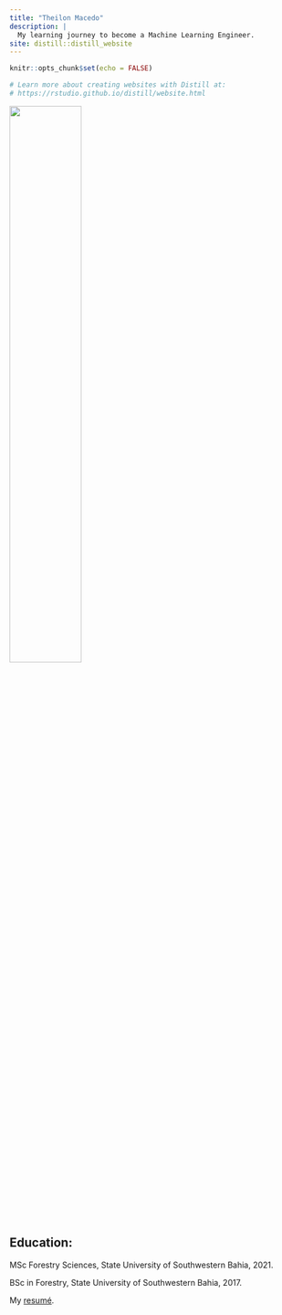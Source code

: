```yaml
---
title: "Theilon Macedo"
description: |
  My learning journey to become a Machine Learning Engineer.
site: distill::distill_website
---
```


```r
knitr::opts_chunk$set(echo = FALSE)

# Learn more about creating websites with Distill at:
# https://rstudio.github.io/distill/website.html

```

![](avatar.jpg){width=50%}

## Education:
 
MSc Forestry Sciences, State University of Southwestern Bahia, 2021.  

BSc in Forestry, State University of Southwestern Bahia, 2017.  

My [resumé](resume.pdf).  